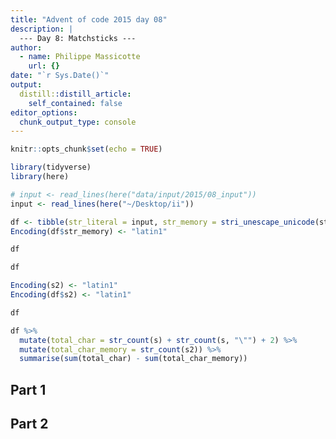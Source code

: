 ```yaml
---
title: "Advent of code 2015 day 08"
description: |
  --- Day 8: Matchsticks ---
author:
  - name: Philippe Massicotte
    url: {}
date: "`r Sys.Date()`"
output:
  distill::distill_article:
    self_contained: false
editor_options: 
  chunk_output_type: console
---
```



```r
knitr::opts_chunk$set(echo = TRUE)

library(tidyverse)
library(here)
```

```r
# input <- read_lines(here("data/input/2015/08_input"))
input <- read_lines(here("~/Desktop/ii"))

df <- tibble(str_literal = input, str_memory = stri_unescape_unicode(str_literal))
Encoding(df$str_memory) <- "latin1"

df
```

```r
df

Encoding(s2) <- "latin1"
Encoding(df$s2) <- "latin1"

df

df %>% 
  mutate(total_char = str_count(s) + str_count(s, "\"") + 2) %>% 
  mutate(total_char_memory = str_count(s2)) %>% 
  summarise(sum(total_char) - sum(total_char_memory))

```


## Part 1

## Part 2
